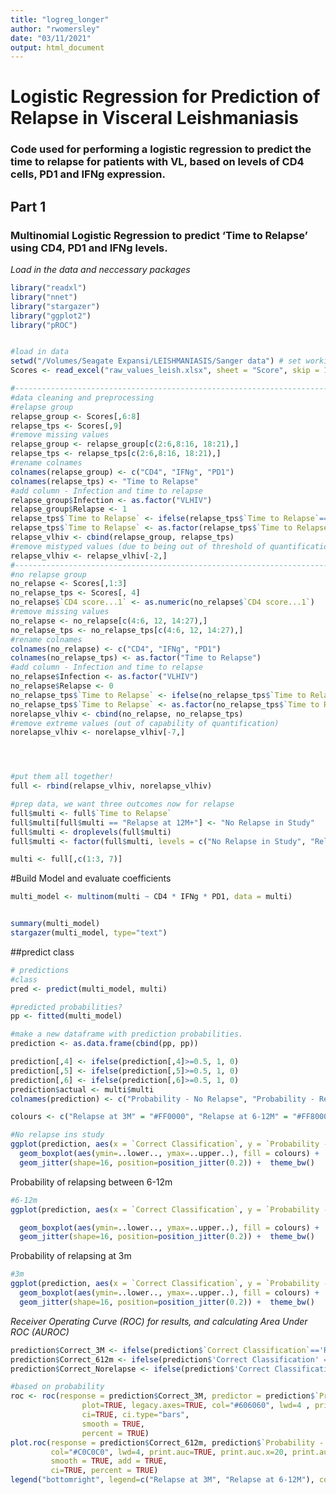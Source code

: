 ```yaml
---
title: "logreg_longer"
author: "rwomersley"
date: "03/11/2021"
output: html_document
---
```

# Logistic Regression for Prediction of Relapse in Visceral Leishmaniasis
### Code used for performing a logistic regression to predict the time to relapse for patients with VL, based on levels of CD4 cells, PD1 and IFNg expression.

## Part 1
### Multinomial Logistic Regression to predict 'Time to Relapse' using CD4, PD1 and IFNg levels.
*Load in the data and neccessary packages*
```r
library("readxl")
library("nnet")
library("stargazer")
library("ggplot2")
library("pROC")


#load in data
setwd("/Volumes/Seagate Expansi/LEISHMANIASIS/Sanger data") # set working directory
Scores <- read_excel("raw_values_leish.xlsx", sheet = "Score", skip = 1)

#--------------------------------------------------------------------------------
#data cleaning and preprocessing
#relapse group
relapse_group <- Scores[,6:8]
relapse_tps <- Scores[,9] 
#remove missing values
relapse_group <- relapse_group[c(2:6,8:16, 18:21),]
relapse_tps <- relapse_tps[c(2:6,8:16, 18:21),]
#rename colnames 
colnames(relapse_group) <- c("CD4", "IFNg", "PD1")
colnames(relapse_tps) <- "Time to Relapse"
#add column - Infection and time to relapse
relapse_group$Infection <- as.factor("VLHIV")
relapse_group$Relapse <- 1
relapse_tps$`Time to Relapse` <- ifelse(relapse_tps$`Time to Relapse`=="12m", "Relapse at 6-12M", "Relapse at 3M")
relapse_tps$`Time to Relapse` <- as.factor(relapse_tps$`Time to Relapse`)
relapse_vlhiv <- cbind(relapse_group, relapse_tps)
#remove mistyped values (due to being out of threshold of quantification)
relapse_vlhiv <- relapse_vlhiv[-2,] 
#--------------------------------------------------------------------------------
#no relapse group
no_relapse <- Scores[,1:3]
no_relapse_tps <- Scores[, 4]
no_relapse$`CD4 score...1` <- as.numeric(no_relapse$`CD4 score...1`)
#remove missing values
no_relapse <- no_relapse[c(4:6, 12, 14:27),]
no_relapse_tps <- no_relapse_tps[c(4:6, 12, 14:27),]
#rename colnames 
colnames(no_relapse) <- c("CD4", "IFNg", "PD1")
colnames(no_relapse_tps) <- as.factor("Time to Relapse")
#add column - Infection and time to relapse
no_relapse$Infection <- as.factor("VLHIV")
no_relapse$Relapse <- 0
no_relapse_tps$`Time to Relapse` <- ifelse(no_relapse_tps$`Time to Relapse`=="relapsedafter 6-12 months and before 3 years3 year", "Relapse at 12M+", "No Relapse in Study")
no_relapse_tps$`Time to Relapse` <- as.factor(no_relapse_tps$`Time to Relapse`)
norelapse_vlhiv <- cbind(no_relapse, no_relapse_tps)
#remove extreme values (out of capability of quantification)
norelapse_vlhiv <- norelapse_vlhiv[-7,] 




#put them all together! 
full <- rbind(relapse_vlhiv, norelapse_vlhiv)

#prep data, we want three outcomes now for relapse
full$multi <- full$`Time to Relapse`
full$multi[full$multi == "Relapse at 12M+"] <- "No Relapse in Study"
full$multi <- droplevels(full$multi)
full$multi <- factor(full$multi, levels = c("No Relapse in Study", "Relapse at 6-12M", "Relapse at 3M"))

multi <- full[,c(1:3, 7)]

```

#Build Model and evaluate coefficients

```r
multi_model <- multinom(multi ~ CD4 * IFNg * PD1, data = multi)


summary(multi_model)
stargazer(multi_model, type="text")

```

##predict class
```r
# predictions
#class
pred <- predict(multi_model, multi)

#predicted probabilities?
pp <- fitted(multi_model)

#make a new dataframe with prediction probabilities. 
prediction <- as.data.frame(cbind(pp, pp))

prediction[,4] <- ifelse(prediction[,4]>=0.5, 1, 0)
prediction[,5] <- ifelse(prediction[,5]>=0.5, 1, 0)
prediction[,6] <- ifelse(prediction[,6]>=0.5, 1, 0)
prediction$actual <- multi$multi
colnames(prediction) <- c("Probability - No Relapse", "Probability - Relapse at 6-12M", "Probability - Relapse at 3M", "Predict - No Relapse", "Predict - Relapse at 6-12M", "Predict - Relapse at 3M", "Correct Classification")

colours <- c("Relapse at 3M" = "#FF0000", "Relapse at 6-12M" = "#FF8000", "No Relapse in Study" = "#0000FF")

#No relapse ins study
ggplot(prediction, aes(x = `Correct Classification`, y = `Probability - No Relapse`)) + geom_boxplot( linetype = "dotted") +
  geom_boxplot(aes(ymin=..lower.., ymax=..upper..), fill = colours) +
  geom_jitter(shape=16, position=position_jitter(0.2)) +  theme_bw()
```


Probability of relapsing between 6-12m
```r
#6-12m
ggplot(prediction, aes(x = `Correct Classification`, y = `Probability - Relapse at 6-12M`)) + geom_boxplot( linetype = "dotted") +

  geom_boxplot(aes(ymin=..lower.., ymax=..upper..), fill = colours) +
  geom_jitter(shape=16, position=position_jitter(0.2)) +  theme_bw()
```


Probability of relapsing at 3m
```r
#3m
ggplot(prediction, aes(x = `Correct Classification`, y = `Probability - Relapse at 3M`)) + geom_boxplot( linetype = "dotted") +
  geom_boxplot(aes(ymin=..lower.., ymax=..upper..), fill = colours) +
  geom_jitter(shape=16, position=position_jitter(0.2)) +  theme_bw()
```

*Receiver Operating Curve (ROC) for results, and calculating Area Under ROC (AUROC)*
```r
prediction$Correct_3M <- ifelse(prediction$`Correct Classification`=='Relapse at 3M', 1,0)
prediction$Correct_612m <- ifelse(prediction$'Correct Classification' == 'Relapse at 6-12M', 1, 0)
prediction$Correct_Norelapse <- ifelse(prediction$'Correct Classification' == 'No Relapse in Study', 1, 0)

#based on probability
roc <- roc(response = prediction$Correct_3M, predictor = prediction$`Probability - Relapse at 3M`, 
                plot=TRUE, legacy.axes=TRUE, col="#606060", lwd=4 , print.auc=TRUE, print.auc.x=20, 
                ci=TRUE, ci.type="bars", 
                smooth = TRUE,
                percent = TRUE)
plot.roc(response = prediction$Correct_612m, prediction$`Probability - Relapse at 6-12M`, 
         col="#C0C0C0", lwd=4, print.auc=TRUE, print.auc.x=20, print.auc.y=45, 
         smooth = TRUE, add = TRUE,
         ci=TRUE, percent = TRUE)
legend("bottomright", legend=c("Relapse at 3M", "Relapse at 6-12M"), col=c("#606060", "#C0C0C0"), lwd=4)
```













